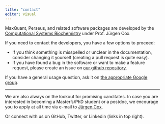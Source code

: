 ```yaml
---
title: "contact"
editor: visual
---
```


<link rel="stylesheet" href="styles.css" type="text/css">

MaxQuant, Perseus, and related software packages are developed by the [Computational Systems Biochemistry](http://www.biochem.mpg.de/cox/index.html) under Prof. Jürgen Cox.

If you need to contact the developers, you have a few options to proceed:

-   If you think something is misspelled or unclear in the documentation, consider changing it yourself (creating a pull request is quite easy).
-   If you have found a bug in the software or want to make a feature request, please create an issue on [our github repository](https://github.com/cox-labs/CoxLab_Bug_Reporting).

If you have a general usage question, ask it on [the appropriate Google group](https://maxquant.org/community/).

------------------------------------------------------------------------

We are also always on the lookout for promising canditates. In case you are interested in becoming a Master's/PhD student or a postdoc, we encourage you to apply at all time via e-mail to [Jürgen Cox](mailto:cox@biochem.mpg.de).

Or connect with us on GitHub, Twitter, or Linkedin (links in top right).
